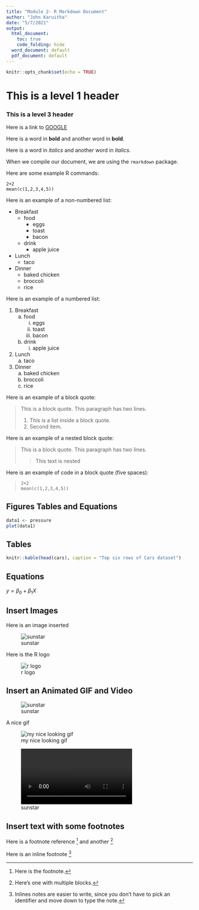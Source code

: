 ```yaml
---
title: "Module 2- R Markdown Document"
author: "John Karuitha"
date: "5/7/2021"
output:
  html_document:
    toc: true
    code_folding: hide
  word_document: default
  pdf_document: default
---
```


```r
knitr::opts_chunk$set(echo = TRUE)
```

# This is a level 1 header

### This is a level 3 header

Here is a link to [GOOGLE](https://www.google.com/)

Here is a word in **bold** and another word in __bold__.

Here is a word in *italics* and another word in _italics_.

When we compile our document, we are using the `rmarkdown` package.

Here are some example R commands:

```
2+2
mean(c(1,2,3,4,5))
```


Here is an example of a non-numbered list:

* Breakfast
    - food
        + eggs
        + toast
        + bacon
    - drink
        + apple juice
* Lunch
    - taco
* Dinner
    - baked chicken
    - broccoli
    - rice


Here is an example of a numbered list:

1. Breakfast
    a. food
        i. eggs
        ii. toast
        iii. bacon
    b. drink
        i. apple juice
2. Lunch
    a. taco
3. Dinner
    a. baked chicken
    b. broccoli
    c. rice


Here is an example of a block quote:

> This is a block quote. This
> paragraph has two lines.
>
> 1. This is a list inside a block quote.
> 2. Second item.


Here is an example of a nested block quote:

> This is a block quote. This
> paragraph has two lines.
>
> > This text is nested


Here is an example of code in a block quote (five spaces):

>     2+2
>     mean(c(1,2,3,4,5))


## Figures Tables and Equations

```r
data1 <- pressure
plot(data1)
```


## Tables 

```r
knitr::kable(head(cars), caption = "Top six rows of Cars dataset")
```

## Equations 

$y = \beta_0 + \beta_1X$


## Insert Images

Here is an image inserted

![sunstar](sunstar.png)


Here is the R logo

![r logo](https://www.r-project.org/logo/Rlogo.svg)


## Insert an Animated GIF and Video

![sunstar](sunstar.gif)


A nice gif

![my nice looking gif](my_gif.gif)





![sunstar](sunstar.mp4)


## Insert text with some footnotes

Here is a footnote reference [^1] and another [^longnote]

Here is an inline footnote ^[Inlines notes are easier to write, since you don't have to pick an identifier and move down to type the note.]

[^1]: Here is the footnote.
[^longnote]: Here's one with multiple blocks.
